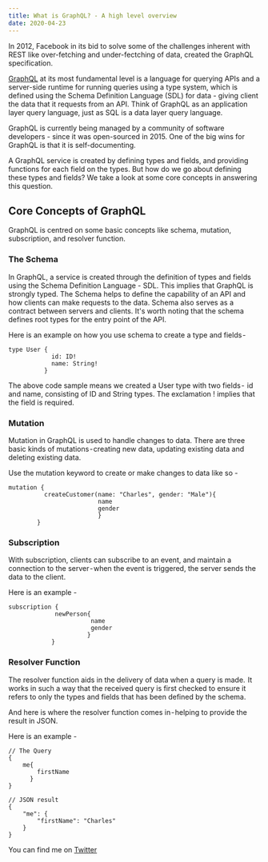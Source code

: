 ```yaml
---
title: What is GraphQL? - A high level overview
date: 2020-04-23
---
```


In 2012, Facebook in its bid to solve some of the challenges inherent with REST like over-fetching and under-fectching of data, created the GraphQL specification.

[GraphQL](https://graphql.org/) at its most fundamental level is a language for querying APIs and a server-side runtime for running queries using a type system, which is defined using the Schema Definition Language (SDL) for data - giving client the data that it requests from an API. Think of GraphQL as an application layer query language, just as SQL is a data layer query language.

GraphQL is currently being managed by a community of software developers - since it was open-sourced in 2015. One of the big wins for GraphQL is that it is self-documenting.

A GraphQL service is created by defining types and fields, and providing functions for each field on the types. But how do we go about defining these types and fields? We take a look at some core concepts in answering this question.

## Core Concepts of GraphQL
GraphQL is centred on some basic concepts like schema, mutation, subscription, and resolver function.

### The Schema
In GraphQL, a service is created through the definition of types and fields using the Schema Definition Language - SDL. This implies that GraphQL is strongly typed. The Schema helps to define the capability of an API and how clients can make requests to the data. Schema also serves as a contract between servers and clients. It's worth noting that the schema defines root types for the entry point of the API.

Here is an example on how you use schema to create a type and fields -
```
type User {
            id: ID!
            name: String!
          }
```

The above code sample means we created a User type with two fields -  id and name, consisting of ID and String types. The exclamation ! implies that the field is required.

### Mutation
Mutation in GraphQL is used to handle changes to data. There are three basic kinds of mutations - creating new data, updating existing data and deleting existing data. 

Use the mutation keyword to create or make changes to data like so -
```
mutation {
          createCustomer(name: "Charles", gender: "Male"){
                         name
                         gender
                         }
        }
```


### Subscription
With subscription, clients can subscribe to an event, and maintain a connection to the server - when the event is triggered, the server sends the data to the client.

Here is an example -
```
subscription {
             newPerson{
                       name
                       gender
                      }
            }
```

### Resolver Function
The resolver function aids in the delivery of data when a query is made.  It works in such a way that the received query is first checked to ensure it refers to only the types and fields that has been defined by the schema. 

And here is where the resolver function comes in - helping to provide the result in JSON.

Here is an example -

```
// The Query
{
    me{
        firstName
      }
}

// JSON result
{
    "me": {
        "firstName": "Charles"
    }
}
```

You can find me on [Twitter](https://twitter.com/charliecodes)